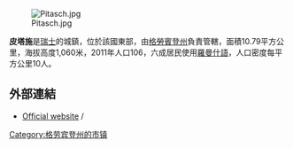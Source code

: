 [[Image:Pitasch.jpg|right]]

'''皮塔施'''是[[瑞士|瑞士]]的城鎮，位於該國東部，由[[格勞賓登州|格勞賓登州]]負責管轄，面積10.79平方公里，海拔高度1,060米，2011年人口106，六成居民使用[[羅曼什語|羅曼什語]]，人口密度每平方公里10人。

==外部連結==
* [https://web.archive.org/web/20071006032856/http://www.pitasch.ch/ Official website] {{de icon}}/{{rm icon}}

{{Switzerland-geo-stub}}
[[Category:格劳宾登州的市镇|Category:格劳宾登州的市镇]]